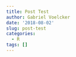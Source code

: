 ```yaml
---
title: Post Test
author: Gabriel Voelcker
date: '2018-08-02'
slug: post-test
categories:
  - R
tags: []
---
```

